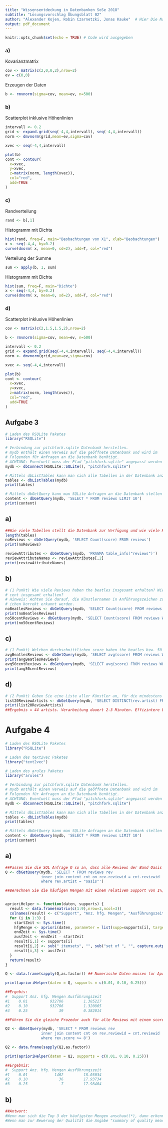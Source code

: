 ```yaml
---
title: "Wissensentdeckung in Datenbanken SoSe 2018"
subtitle: "Lösungsvorschlag Übungsblatt 02"
author: "Alexander Kojen, Robin Czarnetzki, Jonas Kauke"  # Hier Die Nammen aller Gruppenmitglieder eintragen!
output: pdf_document
---
```


```r
knitr::opts_chunk$set(echo = TRUE) # Code wird ausgegeben
```
### a)
Kovarianzmatrix
```r


cov <- matrix(c(2,0,0,2),nrow=2)
ev = c(0,0)
```
Erzeugen der Daten
```r
b <- rmvnorm(sigma=cov, mean=ev, n=500)
```
### b)
Scatterplot inklusive Höhenlinien
```r


intervall <- 0.2
grid <- expand.grid(seq(-4,4,intervall), seq(-4,4,intervall))
norm <- dmvnorm(grid,mean=ev,sigma=cov)

xvec <- seq(-4,4,intervall)

plot(b)
cont <- contour(
  x=xvec,
  y=xvec,
  z=matrix(norm, length(xvec)),
  col="red",
  add=TRUE
)


```


### c)
Randverteilung
```r
rand <- b[,1]

```
Histogramm mit Dichte
```r

hist(rand, freq=F, main="Beobachtungen von X1", xlab="Beobachtungen")
x <- seq(-4,4, by=0.2)
curve(dnorm( x, mean=0, sd=2), add=T, col="red")

```
Verteilung der Summe
```r

sum <- apply(b, 1, sum)

```

Histogramm mit Dichte
```r

hist(sum, freq=F, main="Dichte")
x <- seq(-4,4, by=0.2)
curve(dnorm( x, mean=0, sd=2), add=T, col="red")


```
### d)
Scatterplot inklusive Höhenlinien
```r

cov <- matrix(c(2,1.5,1.5,2),nrow=2)

b <- rmvnorm(sigma=cov, mean=ev, n=500)

intervall <- 0.2
grid <- expand.grid(seq(-4,4,intervall), seq(-4,4,intervall))
norm <- dmvnorm(grid,mean=ev,sigma=cov)

xvec <- seq(-4,4,intervall)

plot(b)
cont <- contour(
  x=xvec,
  y=xvec,
  z=matrix(norm, length(xvec)),
  col="red",
  add=TRUE
)


```



## Aufgabe 3
```r
# Laden des RSQLite Paketes
library("RSQLite")

# Verbindung zur pitchfork.sqlite Datenbank herstellen. 
# mydb enthält einen Verweis auf die geöffnete Datenbank und wird im 
# Folgenden für Anfragen an die Datenbank benötigt.
# ACHTUNG: Eventuell muss der Pfad "pitchfork.sqlite" angepasst werden
mydb <- dbConnect(RSQLite::SQLite(), "pitchfork.sqlite")

# Mittels dbListTables kann man sich alle Tabellen in der Datenbank anzeigen lassen
tables <- dbListTables(mydb)
print(tables)

# Mittels dbGetQuery kann man SQLite Anfragen an die Datenbank stellen
content <- dbGetQuery(mydb, 'SELECT * FROM reviews LIMIT 10')
print(content)
```

## a)
```r
##Wie viele Tabellen stellt die Datenbank zur Verfügung und wie viele Reviews enthalten diese Tabellen? Welche Attribute sehen Sie?
length(tables)
noReviews <- dbGetQuery(mydb, 'SELECT Count(score) FROM reviews')
print(noReviews)

reviewAttributes <- dbGetQuery(mydb, 'PRAGMA table_info("reviews")')
reviewAttributeNames <- reviewAttributes[,2]
print(reviewAttributeNames)

```


## b)
```r
# (1 Punkt) Wie viele Reviews haben the beatles insgesamt erhalten? Wie viele Reviews hat 50
# cent insgesamt erhalten?
# Hinweis: Achten Sie darauf, die Künstlernamen in Anführungszeichen zu schreiben, damit Leerze-
# ichen korrekt erkannt werden.
noBeatlesReviews <- dbGetQuery(mydb, 'SELECT Count(score) FROM reviews WHERE artist = "the beatles"')
print(noBeatlesReviews)
no50centReviews <- dbGetQuery(mydb, 'SELECT Count(score) FROM reviews WHERE artist = "50 cent"')
print(no50centReviews)

```

## c)
```r
# (1 Punkt) Welchen durchschnittlichen score haben the beatles bzw. 50 cent bekommen?
avgBeatlesReviews <- dbGetQuery(mydb, 'SELECT avg(score) FROM reviews WHERE artist = "the beatles" or artist = "50 cent"')
print(avgBeatlesReviews)
avg50centReviews <- dbGetQuery(mydb, 'SELECT avg(score) FROM reviews WHERE artist = "50 cent"')
print(avg50centReviews) 
```


## d)
```r
# (2 Punkt) Geben Sie eine Liste aller Künstler an, für die mindestens 20 Reviews in der Datenbank hinterlegt sind.
list20ReviewArtists <- dbGetQuery(mydb, 'SELECT DISTINCT(rev.artist) FROM reviews rev WHERE (SELECT COUNT(score) FROM reviews WHERE artist = rev.artist) >= 20')
print(list20ReviewArtists)
##Ergebnis = 44 artists. Verarbeitung dauert 2-3 Minuten. Effizintere Lösung?
```

# Aufgabe 4
```r
# Laden des RSQLite Paketes
library("RSQLite")

# Laden des text2vec Paketes
library("text2vec")

# Laden des arules Paketes
library("arules")

# Verbindung zur pitchfork.sqlite Datenbank herstellen. 
# mydb enthält einen Verweis auf die geöffnete Datenbank und wird im 
# Folgenden für Anfragen an die Datenbank benötigt.
# ACHTUNG: Eventuell muss der Pfad "pitchfork.sqlite" angepasst werden
mydb <- dbConnect(RSQLite::SQLite(), "pitchfork.sqlite")

# Mittels dbListTables kann man sich alle Tabellen in der Datenbank anzeigen lassen
tables <- dbListTables(mydb)
print(tables)

# Mittels dbGetQuery kann man SQLite Anfragen an die Datenbank stellen
content <- dbGetQuery(mydb, 'SELECT * FROM reviews LIMIT 10')
print(content)
```

## a)
```r
##Passen Sie die SQL Anfrage Q so an, dass alle Reviews der Band Oasis ausgegeben werden. Hierzu müssen Sie die Tabellen content und reviews mit einer entsprechenden WHERE-Klausel verknüpfen.
Q <- dbGetQuery(mydb, 'SELECT * FROM reviews rev
                inner join content cnt on rev.reviewid = cnt.reviewid
                where rev.artist = "oasis"')

##Berechnen Sie die häufigen Mengen mit einem relativem Support von 1%, 10% sowie 25%. Nutzen Sie dazu die Funktion apriori aus dem Paket arules. Schauen Sie sich die Hilfeseite ?apriori zu dieser Funktion an. Wie viele häufige Mengen werden jeweils gefunden? Welche Laufzeit (in Sekunden) können Sie jeweils beobachten?


aprioriHelper <- function(daten, supports) {
  result <- data.frame(matrix(c(1:9),nrow=3,ncol=3))
  colnames(result) <- c("Support", "Anz. hfg. Mengen", "Ausführungszeit")
  for (i in 1:3) {
    startZeit <- Sys.time()
    hfgMenge <- apriori(daten, parameter = list(supp=supports[i], target="frequent itemsets"))
    endZeit <- Sys.time()
    ausfZeit <- endZeit - startZeit
    result[i,1] <- supports[i]
    result[i,2] <- sub(" itemsets", "", sub("set of ", "", capture.output(print(hfgMenge)))) ##extrahiert Anz. der hfg. Mengen aus dem print output des apriori-Ergebnisses
    result[i,3] <- ausfZeit
  }
  return(result)
}

Q <- data.frame(sapply(Q,as.factor)) ## Numerische Daten müssen für Apriori als Faktoren vorkommen

print(aprioriHelper(daten = Q, supports = c(0.01, 0.10, 0.25)))

##Ergebis:
#  Support Anz. hfg. Mengen Ausführungszeit
#1    0.01          932706         1.385227
#2    0.10          932706         1.320865
#3    0.25              39         0.382014

##Führen Sie die gleiche Prozedur auch für alle Reviews mit einem score von 8 oder höher durch.

Q2 <- dbGetQuery(mydb, 'SELECT * FROM reviews rev
                inner join content cnt on rev.reviewid = cnt.reviewid
                where rev.score >= 8')

Q2 <- data.frame(sapply(Q2,as.factor))

print(aprioriHelper(daten = Q2, supports = c(0.01, 0.10, 0.25)))

##Ergebnis:
#  Support Anz. hfg. Mengen Ausführungszeit
#1    0.01            1462         18.03034
#2    0.10              36         17.93734
#3    0.25               7         17.98404


```
## b)
```r
##Antwort:
#Wenn man sich die Top 3 der häufigsten Mengen anschaut(*), dann erkennt man z.B. dass Oasis Alben am häufigsten dem Genre Rock angehören und dahingehend ein Zusammenhang besteht (Oasis -> Genre Rock). Dagegen erkennt man im zweiten Datensatz, dass die mit 8/10 und besser bewerteten Alben zumeist nicht mit dem Titel "best new music" (BNM) versehen wurden und dass deren Reviews von sog. "contributors" verfasst wurden. Auch dahingehend besteht ein Zusammenhang (Nicht BNM -> Contributor). Dementsprechend ergibt sich durchaus Interpretationsspielraum in den gefundenen Mengen. Sie lassen z.B. die Interpretation zu, dass die meisten gut bewertete Alben nicht zum Release rezensiert wurden und sich daher nicht für den Titel BNM qualifizieren.
#Wenn man zur Bewerung der Qualität die Angabe "summary of quality measures" im Output des Befehls "summary(x)" zu Rate zieht, so erkennt man mit Zunahme des Supports auch eine Zunahme der "support" und "count" Werte.

```